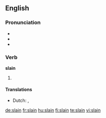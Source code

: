 ==English==

===Pronunciation===
* {{IPA|/sleɪn/}}
* {{audio|en-us-slain.ogg|Audio (US)}}
* {{rhymes|eɪn}}

===Verb===
'''slain'''

# {{past participle of|[[slay]]}}

====Translations====
* Dutch: {{t+|nl|gedood}}, {{t-|nl|vermoord}}

[[de:slain]]
[[fr:slain]]
[[hu:slain]]
[[fi:slain]]
[[te:slain]]
[[vi:slain]]